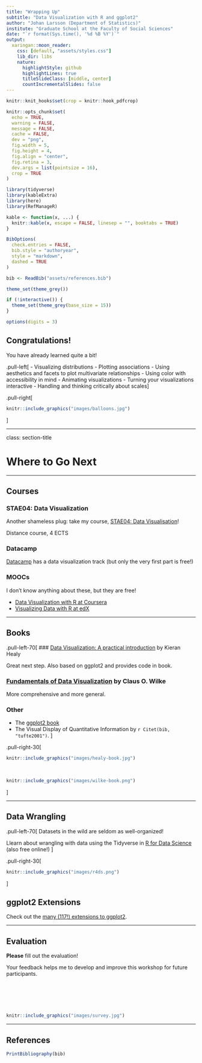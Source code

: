 ```yaml
---
title: "Wrapping Up"
subtitle: "Data Visualization with R and ggplot2"
author: "Johan Larsson (Department of Statistics)"
institute: "Graduate School at the Faculty of Social Sciences"
date: "`r format(Sys.time(), '%d %B %Y')`"
output:
  xaringan::moon_reader:
    css: [default, "assets/styles.css"]
    lib_dir: libs
    nature:
      highlightStyle: github
      highlightLines: true
      titleSlideClass: [middle, center]
      countIncrementalSlides: false
---
```


```r
knitr::knit_hooks$set(crop = knitr::hook_pdfcrop)

knitr::opts_chunk$set(
  echo = TRUE,
  warning = FALSE,
  message = FALSE,
  cache = FALSE,
  dev = "png",
  fig.width = 5,
  fig.height = 4,
  fig.align = "center",
  fig.retina = 3,
  dev.args = list(pointsize = 16),
  crop = TRUE
)

library(tidyverse)
library(kableExtra)
library(here)
library(RefManageR)

kable <- function(x, ...) {
  knitr::kable(x, escape = FALSE, linesep = "", booktabs = TRUE)
}

BibOptions(
  check.entries = FALSE,
  bib.style = "authoryear",
  style = "markdown",
  dashed = TRUE
)

bib <- ReadBib("assets/references.bib")

theme_set(theme_grey())

if (!interactive()) {
  theme_set(theme_grey(base_size = 15))
}

options(digits = 3)
```

## Congratulations!

You have already learned quite a bit!

.pull-left[
- Visualizing distributions
- Plotting associations
- Using aesthetics and facets to plot multivariate relationships
- Using color with accessibility in mind
- Animating visualizations
- Turning your visualizations interactive
- Handling and thinking critically about scales
]

.pull-right[
```r
knitr::include_graphics("images/balloons.jpg")
```
]

---

class: section-title

# Where to Go Next

---

## Courses

### STAE04: Data Visualization

Another shameless plug: take my course, [STAE04: Data
Visualisation](https://stat.lu.se/en/education/courses/stae04_data_visualisation)!

Distance course, 4 ECTS

### Datacamp

[Datacamp](https://datacamp.com) has a data visualization track (but only
the very first part is free!)

### MOOCs

I don't know anything about these, but they are free!

- [Data Visualization with R at Coursera](https://www.coursera.org/learn/data-visualization-r)
- [Visualizing Data with R at edX](https://www.edx.org/course/visualizing-data-with-r)

---

## Books

.pull-left-70[
### [Data Visualization: A practical introduction](https://socviz.co) by Kieran Healy

Great next step. Also based on ggplot2 and provides code in book.

### [Fundamentals of Data Visualization](https://clauswilke.com/dataviz/) by Claus O. Wilke

More comprehensive and more general.

### Other

- The [ggplot2 book](https://ggplot2-book.org/)
- The Visual Display of Quantitative Information by `r Citet(bib, "tufte2001")`.
]

.pull-right-30[
```r
knitr::include_graphics("images/healy-book.jpg")
```
</br>

```r
knitr::include_graphics("images/wilke-book.png")
```
]

---

## Data Wrangling

.pull-left-70[
Datasets in the wild are seldom as well-organized! 

Llearn about wrangling with data using the Tidyverse in [R for Data
Science](https://r4ds.had.co.nz/) (also free online!)
]

.pull-right-30[
```r
knitr::include_graphics("images/r4ds.png")
```
]

## ggplot2 Extensions

Check out the [many (117!) extensions to
ggplot2](https://exts.ggplot2.tidyverse.org/).

---

## Evaluation

**Please** fill out the evaluation!

Your feedback helps me to develop and improve this workshop for future
participants.

<br><br><br><br>
```r
knitr::include_graphics("images/survey.jpg")
```

---

## References

```r
PrintBibliography(bib)
```

